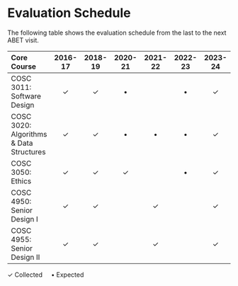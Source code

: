 # Evaluation Schedule

The following table shows the evaluation schedule from the last to the next ABET visit. 

Core Course                             | 2016-17  | 2018-19  | 2020-21 | 2021-22 | 2022-23 | 2023-24 | 2024-25 | 2025-26 
:---------------------------------------|:--------:|:--------:|:-------:|:-------:|:-------:|:-------:|:-------:|:-------:
COSC 3011: Software Design              | &check;  | &check;  | &bull;  |         | &bull;  | &check; | &bull;  |         
COSC 3020: Algorithms & Data Structures | &check;  | &check;  | &bull;  | &bull;  | &bull;  | &check; | &bull;  | &bull;  
COSC 3050: Ethics                       | &check;  | &check;  | &check; |         | &bull;  | &check; | &bull;  |         
COSC 4950: Senior Design I              | &check;  | &check;  |         | &check; |         | &check; |         | &bull;  
COSC 4955: Senior Design II             | &check;  | &check;  |         | &check; |         | &check; |         | &bull;  

&check; Collected &nbsp;&nbsp;&nbsp; &bull;   Expected
